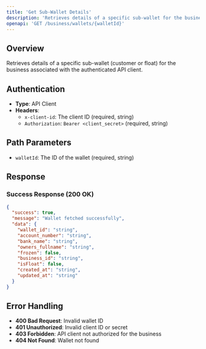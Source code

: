 ```yaml
---
title: 'Get Sub-Wallet Details'
description: 'Retrieves details of a specific sub-wallet for the business associated with the authenticated API client'
openapi: 'GET /business/wallets/{walletId}'
---
```


## Overview

Retrieves details of a specific sub-wallet (customer or float) for the business associated with the authenticated API client.

## Authentication

- **Type**: API Client
- **Headers**:
  - `x-client-id`: The client ID (required, string)
  - `Authorization`: `Bearer <client_secret>` (required, string)

## Path Parameters

- `walletId`: The ID of the wallet (required, string)

## Response

### Success Response (200 OK)

```json
{
  "success": true,
  "message": "Wallet fetched successfully",
  "data": {
    "wallet_id": "string",
    "account_number": "string",
    "bank_name": "string",
    "owners_fullname": "string",
    "frozen": false,
    "business_id": "string",
    "isFloat": false,
    "created_at": "string",
    "updated_at": "string"
  }
}
```

## Error Handling

- **400 Bad Request**: Invalid wallet ID
- **401 Unauthorized**: Invalid client ID or secret
- **403 Forbidden**: API client not authorized for the business
- **404 Not Found**: Wallet not found
